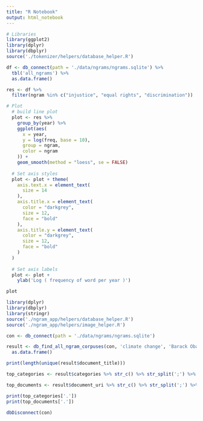 ```yaml
---
title: "R Notebook"
output: html_notebook
---
```



```r
# Libraries
library(ggplot2)
library(dplyr)
library(dbplyr)
source('./tokenizer/helpers/database_helper.R')

df <- db_connect(path = './data/ngrams/ngrams.sqlite') %>% 
  tbl('all_ngrams') %>% 
  as.data.frame()

res <- df %>% 
  filter(ngram %in% c("injustice", "equal rights", "discrimination"))

# Plot
  # build line plot
  plot <- res %>%
    group_by(year) %>%
    ggplot(aes(
      x = year,
      y = log(freq, base = 10),
      group = ngram,
      color = ngram
    )) +
    geom_smooth(method = "loess", se = FALSE)
  
  # Set axis styles
  plot <- plot + theme(
    axis.text.x = element_text(
      size = 14
    ),
    axis.title.x = element_text(
      color = "darkgrey",
      size = 12,
      face = "bold"
    ),
    axis.title.y = element_text(
      color = "darkgrey",
      size = 12,
      face = "bold"
    )
  )
  
  # Set axis labels
  plot <- plot +
    ylab('Log ( frequency of word per year )')

plot

```


```r
library(dplyr)
library(dbplyr)
library(stringr)
source('./ngram_app/helpers/database_helper.R')
source('./ngram_app/helpers/image_helper.R')

con <- db_connect(path = './data/ngrams/ngrams.sqlite')

result <- db_find_all_ngram_corpuses(con, 'climate change', 'Barack Obama') %>% 
  as.data.frame()

print(length(unique(result$document_title)))

top_categories <- result$categories %>% str_c() %>% str_split(';') %>% unlist() %>% table() %>% as.data.frame() %>% arrange(desc(Freq)) %>% head(n = 3) 

top_documents <- result$document_uri %>% str_c() %>% str_split(';') %>% unlist() %>% table() %>% as.data.frame() %>% arrange(desc(Freq)) %>% head(n = 3) 

print(top_categories['.'])
print(top_documents['.'])

dbDisconnect(con)


```